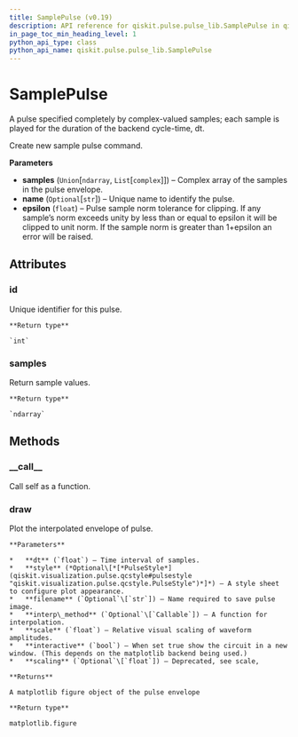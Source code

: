 ```yaml
---
title: SamplePulse (v0.19)
description: API reference for qiskit.pulse.pulse_lib.SamplePulse in qiskit v0.19
in_page_toc_min_heading_level: 1
python_api_type: class
python_api_name: qiskit.pulse.pulse_lib.SamplePulse
---
```


# SamplePulse

<Class id="qiskit.pulse.pulse_lib.SamplePulse" isDedicatedPage={true} github="https://github.com/qiskit/qiskit/tree/stable/0.14/qiskit/pulse/pulse_lib/sample_pulse.py" signature="SamplePulse(samples, name=None, epsilon=1e-07)" modifiers="class">
  A pulse specified completely by complex-valued samples; each sample is played for the duration of the backend cycle-time, dt.

  Create new sample pulse command.

  **Parameters**

  *   **samples** (`Union`\[`ndarray`, `List`\[`complex`]]) – Complex array of the samples in the pulse envelope.
  *   **name** (`Optional`\[`str`]) – Unique name to identify the pulse.
  *   **epsilon** (`float`) – Pulse sample norm tolerance for clipping. If any sample’s norm exceeds unity by less than or equal to epsilon it will be clipped to unit norm. If the sample norm is greater than 1+epsilon an error will be raised.

  ## Attributes

  <span id="samplepulse-id" />

  ### id

  <Attribute id="qiskit.pulse.pulse_lib.SamplePulse.id" attributeTypeHint="int">
    Unique identifier for this pulse.

    **Return type**

    `int`
  </Attribute>

  <span id="samplepulse-samples" />

  ### samples

  <Attribute id="qiskit.pulse.pulse_lib.SamplePulse.samples" attributeTypeHint="numpy.ndarray">
    Return sample values.

    **Return type**

    `ndarray`
  </Attribute>

  ## Methods

  <span id="samplepulse-call" />

  ### \_\_call\_\_

  <Function id="qiskit.pulse.pulse_lib.SamplePulse.__call__" signature="SamplePulse.__call__(channel)">
    Call self as a function.
  </Function>

  <span id="samplepulse-draw" />

  ### draw

  <Function id="qiskit.pulse.pulse_lib.SamplePulse.draw" signature="SamplePulse.draw(dt=1, style=None, filename=None, interp_method=None, scale=1, interactive=False, scaling=None)">
    Plot the interpolated envelope of pulse.

    **Parameters**

    *   **dt** (`float`) – Time interval of samples.
    *   **style** (*Optional\[*[*PulseStyle*](qiskit.visualization.pulse.qcstyle#pulsestyle "qiskit.visualization.pulse.qcstyle.PulseStyle")*]*) – A style sheet to configure plot appearance.
    *   **filename** (`Optional`\[`str`]) – Name required to save pulse image.
    *   **interp\_method** (`Optional`\[`Callable`]) – A function for interpolation.
    *   **scale** (`float`) – Relative visual scaling of waveform amplitudes.
    *   **interactive** (`bool`) – When set true show the circuit in a new window. (This depends on the matplotlib backend being used.)
    *   **scaling** (`Optional`\[`float`]) – Deprecated, see scale,

    **Returns**

    A matplotlib figure object of the pulse envelope

    **Return type**

    matplotlib.figure
  </Function>
</Class>

